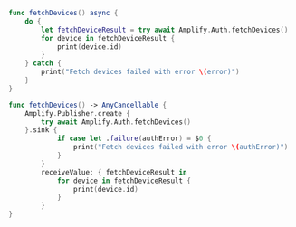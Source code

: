 <BlockSwitcher>

<Block name="Async/Await">

```swift
func fetchDevices() async {
    do {
        let fetchDeviceResult = try await Amplify.Auth.fetchDevices()
        for device in fetchDeviceResult {
            print(device.id)
        }
    } catch {
        print("Fetch devices failed with error \(error)")
    }
}
```

</Block>

<Block name="Combine">

```swift
func fetchDevices() -> AnyCancellable {
    Amplify.Publisher.create {
        try await Amplify.Auth.fetchDevices()
    }.sink {
            if case let .failure(authError) = $0 {
                print("Fetch devices failed with error \(authError)")
            }
        }
        receiveValue: { fetchDeviceResult in
            for device in fetchDeviceResult {
                print(device.id)
            }
        }
}
```

</Block>

</BlockSwitcher>
